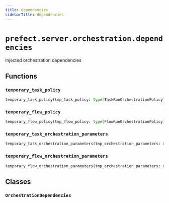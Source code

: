 ```yaml
---
title: dependencies
sidebarTitle: dependencies
---
```


# `prefect.server.orchestration.dependencies`



Injected orchestration dependencies


## Functions

### `temporary_task_policy` <sup><a href="https://github.com/prefecthq/prefect/blob/main/src/prefect/server/orchestration/dependencies.py#L101" target="_blank"><Icon icon="github" size="14" /></a></sup>

```python
temporary_task_policy(tmp_task_policy: type[TaskRunOrchestrationPolicy])
```

### `temporary_flow_policy` <sup><a href="https://github.com/prefecthq/prefect/blob/main/src/prefect/server/orchestration/dependencies.py#L115" target="_blank"><Icon icon="github" size="14" /></a></sup>

```python
temporary_flow_policy(tmp_flow_policy: type[FlowRunOrchestrationPolicy])
```

### `temporary_task_orchestration_parameters` <sup><a href="https://github.com/prefecthq/prefect/blob/main/src/prefect/server/orchestration/dependencies.py#L129" target="_blank"><Icon icon="github" size="14" /></a></sup>

```python
temporary_task_orchestration_parameters(tmp_orchestration_parameters: dict[str, Any])
```

### `temporary_flow_orchestration_parameters` <sup><a href="https://github.com/prefecthq/prefect/blob/main/src/prefect/server/orchestration/dependencies.py#L151" target="_blank"><Icon icon="github" size="14" /></a></sup>

```python
temporary_flow_orchestration_parameters(tmp_orchestration_parameters: dict[str, Any])
```

## Classes

### `OrchestrationDependencies` <sup><a href="https://github.com/prefecthq/prefect/blob/main/src/prefect/server/orchestration/dependencies.py#L23" target="_blank"><Icon icon="github" size="14" /></a></sup>
